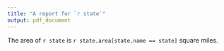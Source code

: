 ```yaml
---
title: "A report for `r state`"
output: pdf_document
---
```


The area of `r state` is `r state.area[state.name == state]`
square miles.
